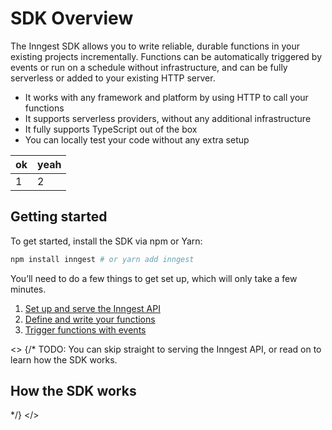 # SDK Overview

The Inngest SDK allows you to write reliable, durable functions in your existing projects incrementally.  Functions can be automatically triggered by events or run on a schedule without infrastructure, and can be fully serverless or added to your existing HTTP server.

- It works with any framework and platform by using HTTP to call your functions
- It supports serverless providers, without any additional infrastructure
- It fully supports TypeScript out of the box
- You can locally test your code without any extra setup

| ok | yeah |
| :--- | --- |
| 1 | 2 |

## Getting started

To get started, install the SDK via npm or Yarn:

```bash
npm install inngest # or yarn add inngest
```

You’ll need to do a few things to get set up, which will only take a few minutes.

1. [Set up and serve the Inngest API](/docs/sdk/serve)
2. [Define and write your functions](/docs/functions)
3. [Trigger functions with events](/docs/events)

<>
{/*
TODO:
You can skip straight to serving the Inngest API, or read on to learn how the SDK works.

## How the SDK works
*/}
</>

